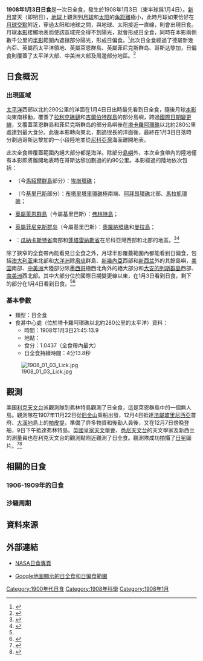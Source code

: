 {{NoteTA
|G1=Toponym
}}
{{Infobox Solar eclipse
| Year        = 1908
| Month       = 1
| Day         = 3
| Type        = 日全食
| Image       = SE1908Jan03T.png
| Image size  = 200px
| Image intro = 1908年1月3日日全食路徑圖
  <!--   日食資料   -->
| Gamma       = 0.1934
| Mag         = 1.0437
| Saros       = 130
| Saros total = 73
| Saros seq   = 46
  <!--     食甚     -->
| Duration    = 4分13.8秒
| Location    = [[塔卡羅阿環礁|塔卡羅阿環礁]]以北約280公里的[[太平洋|太平洋]]
| Coords      = {{coord|11|49.1|S|145|8.9|W}}
| Width       = 148.8公里
  <!--   開始時間   -->
| Partial     = 
| Start type  = 
| Centre      = 
| Greatest    = 21:45:13.9
  <!--     倒數     -->
| hour        = 21
| minute      = 45
| second      = 13
| Duration_s  = 
}}
'''1908年1月3日日食'''是一次日全食，發生於1908年1月3日（東半球爲1月4日）。[[新月|新月]]當天（即朔日），[[地球|地球]]上觀測到[[月球|月球]]和[[太阳|太阳]]的[[角距離|角距離]]極小，此時月球如果恰好在[[月球交點|月球交點]]附近，穿過太阳和地球之間，與地球、太阳接近一直線，則會出現日食。月球[[本影|本影]]接觸地表而使該區域完全得不到陽光，就會形成日全食，同時在本影兩側數千公里的[[半影|半影]]範圍內遮擋部分陽光，形成日偏食。<ref name="astron">{{cite web|author=樊忠玉|title=日（月）食|url=http://www.astron.ac.cn/bencandy-51-1630-1.htm|publisher=中国天文科普网|accessdate=2016-04-07|archive-date=2014-09-17|archive-url=https://web.archive.org/web/20140917080048/http://www.astron.ac.cn/bencandy-51-1630-1.htm|dead-url=no}}</ref>此次日全食經過了德屬新幾內亞、英屬西太平洋領地、英屬萊恩群島、英屬菲尼克斯群岛、哥斯达黎加，日偏食則覆蓋了太平洋大部、中美洲大部及周邊部分地區。<ref name="NASAGIF">{{cite web|author=Fred Espenak|title=Total Solar Eclipse of 1908 Jan 03|url=http://eclipse.gsfc.nasa.gov/SEplot/SEplot1901/SE1908Jan03T.GIF|publisher=NASA Eclipse Web Site|accessdate=2016-04-07|archive-date=2020-10-23|archive-url=https://web.archive.org/web/20201023212537/https://eclipse.gsfc.nasa.gov/SEplot/SEplot1901/SE1908Jan03T.GIF|dead-url=no}}{{en}}</ref>

== 日食概況 ==
=== 出現區域 ===
[[太平洋|太平洋]]西部{{link-en|民托環礁|Minto Reef}}以北約290公里的洋面在1月4日日出時最先看到日全食，隨後月球[[本影|本影]]向東南移動，覆蓋了[[拉利克礁鏈|拉利克礁鏈]]和[[吉爾伯特群島|吉爾伯特群島]]的部分島嶼，跨過[[國際日期變更線|國際日期變更線]]，又覆蓋萊恩群島和菲尼克斯群岛的部分島嶼後在[[塔卡羅阿環礁|塔卡羅阿環礁]]以北約280公里處達到最大食分。此後本影轉向東北，劃過很長的洋面後，最終在1月3日日落時分劃過哥斯达黎加的一小段陸地並從[[尼科亞灣|尼科亞灣]]海面離開地表。

此次全食帶覆蓋範圍內絕大部分都是海洋。除部分[[島嶼|島嶼]]外，本次全食帶內的陸地僅有本影即將離開地表時在哥斯达黎加劃過的約90公里。本影經過的陸地依次包括：
*{{flag|German New Guinea}}（今[[馬紹爾群島|馬紹爾群島]]部分）：[[埃崩環礁|埃崩環礁]]；
*{{flagicon|UKGBI}} {{link-en|英屬西太平洋領地|British Western Pacific Territories}}（今[[基里巴斯|基里巴斯]]部分）：[[布塔里塔里環礁|布塔里塔里環礁]]極南端、[[阿拜昂環礁|阿拜昂環礁]]北部、[[馬拉凱環礁|馬拉凱環礁]]；
*{{flagicon|UKGBI}} [[萊恩群島|英屬萊恩群島]]（今屬基里巴斯）：[[弗林特島|弗林特島]]；
*{{flagicon|UKGBI}} [[菲尼克斯群岛|英屬菲尼克斯群岛]]（今屬基里巴斯）：[[奧羅納環礁|奧羅納環礁]]和[[曼拉島|曼拉島]]；
*{{flag|CRI|1848}}：[[瓜納卡斯特省|瓜納卡斯特省]]南部和[[蓬塔雷納斯省|蓬塔雷納斯省]]在尼科亞灣西部和北部的地區。<ref>{{cite web|author=Fred Espenak|title=Total Solar Eclipse of 1908 Jan 03 - Google Maps and Solar Eclipse Paths|url=http://eclipse.gsfc.nasa.gov/SEgoogle/SEgoogle1901/SE1908Jan03Tgoogle.html|publisher=NASA Eclipse Web Site|accessdate=2016-04-07|archive-date=2020-11-24|archive-url=https://web.archive.org/web/20201124233738/https://eclipse.gsfc.nasa.gov/SEgoogle/SEgoogle1901/SE1908Jan03Tgoogle.html|dead-url=no}}{{en}}</ref><ref>{{cite web|author=Xavier M. Jubier|title=Eclipse Totale de Soleil du 3 janvier 1908 - Cartographie Interactive Google (1908 January 3 Total Solar Eclipse - Interactive Google Map)|url=http://xjubier.free.fr/site_pages/solar_eclipses/xSE_GoogleMap3.php?Ecl=+19080103|accessdate=2016-04-07|archive-date=2017-04-06|archive-url=https://web.archive.org/web/20170406182709/http://xjubier.free.fr/site_pages/solar_eclipses/xSE_GoogleMap3.php?Ecl=+19080103|dead-url=no}}{{fr}}{{en}}</ref>

除了狹窄的全食帶內能看見日全食之外，月球半影覆蓋範圍內都能看到日偏食，包括[[澳大利亚|澳大利亚]]東北部和[[大洋洲|大洋洲]]除[[帛琉|帛琉]]群島、[[新幾內亞|新幾內亞]]西部和[[新西兰|新西兰]]外的其餘島嶼，[[美国|美国]]南部、[[中美洲|中美洲]]大陸部分除[[墨西哥|墨西哥]]極西北角外的絕大部分和[[大安的列斯群島|大安的列斯群島]]西部、[[南美洲|南美洲]]西北部。其中大部分位於國際日期變更線以東，在1月3日看到日食，剩下的部分在1月4日看到日食。<ref name="NASAGIF"/><ref>{{cite web|author=Fred Espenak|title=Catalog of Solar Eclipses (1901 to 2000)|url=http://eclipse.gsfc.nasa.gov/SEcat5/SE1901-2000.html|publisher=NASA Eclipse Web Site|accessdate=2016-04-07|archive-date=2017-12-28|archive-url=https://web.archive.org/web/20171228100215/https://eclipse.gsfc.nasa.gov/SEcat5/SE1901-2000.html|dead-url=no}}{{en}}</ref>

=== 基本參數 ===
{{NoteUTC}}
* 類型：日全食
* 食甚中心處（位於塔卡羅阿環礁以北約280公里的太平洋）資料：
** 時間：1908年1月3日21:45:13.9
** 地點：{{coord|11|49.1|S|145|8.9|W}}
** 食分：1.0437（全食帶內最大）
** 日全食持續時間：4分13.8秒

[[File:1908_01_03_Lick.jpg|thumb]]
== 觀測 ==
美国[[利克天文台|利克天文台]]派觀測隊到弗林特島觀測了日全食，這是萊恩群島中的一個無人島。觀測隊在1907年11月22日從[[旧金山|旧金山]]乘船出發，12月4日抵達[[法屬玻里尼西亞|法屬玻里尼西亞]]首府、[[大溪地|大溪地]]島上的[[帕皮提|帕皮提]]，準備了許多物資和後勤人員後，又在12月7日傍晚登船，9日下午抵達弗林特島。[[英國皇家天文學會|英國皇家天文學會]]、[[悉尼天文台|悉尼天文台]]的天文學家及新西兰的測量員也在利克天文台的觀測點附近觀測了日全食。觀測隊成功拍攝了[[日冕|日冕]]圖片。<ref>{{cite journal|author=Sebastian Albrecht|title=The Lick Observatory-Crocker Expedition to Flint Island|journal=Journal of the Royal Astronomical Society of Canada|url=http://articles.adsabs.harvard.edu//full/1908JRASC...2..115A/0000130.000.html|volume=2|pages=115-131|accessdate=2016-04-08|archive-date=2019-08-23|archive-url=https://web.archive.org/web/20190823215029/http://articles.adsabs.harvard.edu//full/1908JRASC...2..115A/0000130.000.html|dead-url=no}}{{en}}</ref><ref>{{cite web|title=Solar Eclipse, Flint Island, Kiribati, 1908|url=http://www.powerhousemuseum.com/collection/database/?irn=382033|publisher=[[動力博物館|動力博物館]]|accessdate=2016-04-08|archive-date=2017-01-03|archive-url=https://web.archive.org/web/20170103152849/http://www.powerhousemuseum.com/collection/database/?irn=382033|dead-url=no}}{{en}}</ref>

== 相關的日食 ==
=== 1906-1909年的日食 ===
{{Solar eclipse set 1906-1909}}

=== 沙羅周期 ===
{{Solar Saros series 130}}

== 資料來源 ==
{{reflist}}

== 外部連結 ==
{{日食主題}}
* [http://eclipse.gsfc.nasa.gov/solar.html NASA日食專頁]{{Wayback|url=http://eclipse.gsfc.nasa.gov/solar.html |date=20190108200537 }}{{en}}
{{Solar eclipse NASA reference|1901/SE1908Jan03T}}
* [http://xjubier.free.fr/site_pages/solar_eclipses/xSE_GoogleMap3.php?Ecl=+19080103 Google地圖顯示的日全食和日偏食範圍]{{Wayback|url=http://xjubier.free.fr/site_pages/solar_eclipses/xSE_GoogleMap3.php?Ecl=+19080103 |date=20170406182709 }}{{fr}}{{en}}

{{Solar eclipses
|nature=日全食
|previous=[[1907年7月10日日食|1907年7月10日日食]]
|natureprevious=日環食
|next=[[1908年6月28日日食|1908年6月28日日食]]
|naturenext=日環食
|previoussamenature=[[1907年1月14日日食|1907年1月14日日食]]
|nextsamenature=[[1910年5月9日日食|1910年5月9日日食]]
}}

{{日食}}

[[Category:1900年代日食|Category:1900年代日食]]
[[Category:1908年科學|Category:1908年科學]]
[[Category:1908年1月|Category:1908年1月]]